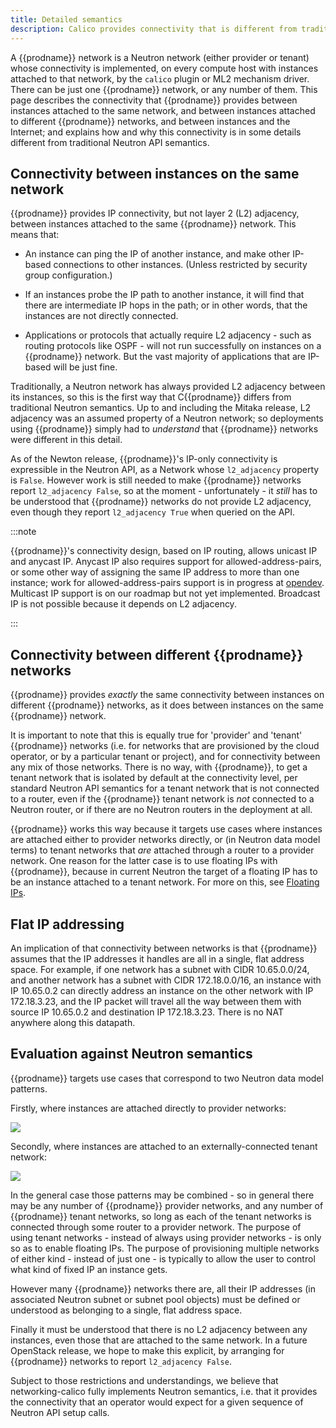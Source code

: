 ```yaml
---
title: Detailed semantics
description: Calico provides connectivity that is different from traditional Neutron API semantics.
---
```


A {{prodname}} network is a Neutron network (either provider or tenant) whose
connectivity is implemented, on every compute host with instances attached to
that network, by the `calico` plugin or ML2 mechanism driver.  There can be
just one {{prodname}} network, or any number of them.  This page describes the
connectivity that {{prodname}} provides between instances attached to the same
network, and between instances attached to different {{prodname}} networks, and
between instances and the Internet; and explains how and why this connectivity
is in some details different from traditional Neutron API semantics.

## Connectivity between instances on the same network

{{prodname}} provides IP connectivity, but not layer 2 (L2) adjacency, between
instances attached to the same {{prodname}} network.  This means that:

- An instance can ping the IP of another instance, and make other IP-based
  connections to other instances.  (Unless restricted by security group
  configuration.)

- If an instances probe the IP path to another instance, it will find that
  there are intermediate IP hops in the path; or in other words, that the
  instances are not directly connected.

- Applications or protocols that actually require L2 adjacency - such as
  routing protocols like OSPF - will not run successfully on instances on a
  {{prodname}} network.  But the vast majority of applications that are IP-based will
  be just fine.

Traditionally, a Neutron network has always provided L2 adjacency between its
instances, so this is the first way that C{{prodname}} differs from traditional
Neutron semantics.  Up to and including the Mitaka release, L2 adjacency was an
assumed property of a Neutron network; so deployments using {{prodname}} simply had
to *understand* that {{prodname}} networks were different in this detail.

As of the Newton release, {{prodname}}'s IP-only connectivity is expressible in the
Neutron API, as a Network whose `l2_adjacency` property is `False`.
However work is still needed to make {{prodname}} networks report `l2_adjacency
False`, so at the moment - unfortunately - it *still* has to be understood that
{{prodname}} networks do not provide L2 adjacency, even though they report
`l2_adjacency True` when queried on the API.

:::note

{{prodname}}'s connectivity design, based on IP routing, allows unicast IP
and anycast IP. Anycast IP also requires support for allowed-address-pairs,
or some other way of assigning the same IP address to more than one instance;
work for allowed-address-pairs support is in progress at [opendev](https://review.openstack.org/#/c/344008/).
Multicast IP support is on our roadmap but not yet implemented. Broadcast IP
is not possible because it depends on L2 adjacency.

:::


## Connectivity between different {{prodname}} networks

{{prodname}} provides *exactly* the same connectivity between instances on different
{{prodname}} networks, as it does between instances on the same {{prodname}} network.

It is important to note that this is equally true for 'provider' and 'tenant'
{{prodname}} networks (i.e. for networks that are provisioned by the cloud operator,
or by a particular tenant or project), and for connectivity between any mix of
those networks.  There is no way, with {{prodname}}, to get a tenant network that is
isolated by default at the connectivity level, per standard Neutron API
semantics for a tenant network that is not connected to a router, even if the
{{prodname}} tenant network is *not* connected to a Neutron router, or if there are
no Neutron routers in the deployment at all.

{{prodname}} works this way because it targets use cases where instances are attached
either to provider networks directly, or (in Neutron data model terms) to
tenant networks that *are* attached through a router to a provider network.
One reason for the latter case is to use floating IPs with {{prodname}}, because in
current Neutron the target of a floating IP has to be an instance attached to a
tenant network.  For more on this, see [Floating IPs](floating-ips.mdx).

## Flat IP addressing

An implication of that connectivity between networks is that {{prodname}} assumes
that the IP addresses it handles are all in a single, flat address space.  For
example, if one network has a subnet with CIDR 10.65.0.0/24, and another
network has a subnet with CIDR 172.18.0.0/16, an instance with IP 10.65.0.2 can
directly address an instance on the other network with IP 172.18.3.23, and the
IP packet will travel all the way between them with source IP 10.65.0.2 and
destination IP 172.18.3.23.  There is no NAT anywhere along this datapath.

## Evaluation against Neutron semantics

{{prodname}} targets use cases that correspond to two Neutron data model patterns.

Firstly, where instances are attached directly to provider networks:

![](/img/calico/networking-calico/calico-provider.png)

Secondly, where instances are attached to an externally-connected tenant
network:

![](/img/calico/networking-calico/calico-tenant.png)

In the general case those patterns may be combined - so in general there may be
any number of {{prodname}} provider networks, and any number of {{prodname}} tenant
networks, so long as each of the tenant networks is connected through some
router to a provider network.  The purpose of using tenant networks - instead
of always using provider networks - is only so as to enable floating IPs.  The
purpose of provisioning multiple networks of either kind - instead of just
one - is typically to allow the user to control what kind of fixed IP an
instance gets.

However many {{prodname}} networks there are, all their IP addresses (in associated
Neutron subnet or subnet pool objects) must be defined or understood as
belonging to a single, flat address space.

Finally it must be understood that there is no L2 adjacency between any
instances, even those that are attached to the same network.  In a future
OpenStack release, we hope to make this explicit, by arranging for {{prodname}}
networks to report `l2_adjacency False`.

Subject to those restrictions and understandings, we believe that
networking-calico fully implements Neutron semantics, i.e. that it provides the
connectivity that an operator would expect for a given sequence of Neutron API
setup calls.
